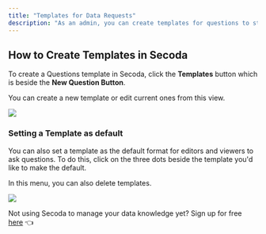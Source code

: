 ```yaml
---
title: "Templates for Data Requests"
description: "As an admin, you can create templates for questions to streamline your team's requests. If you're asking a question, you can utilize these templates instead of a blank question request."
---
```


## How to Create Templates in Secoda

To create a Questions template in Secoda, click the **Templates** button which is beside the **New Question Button**. 

You can create a new template or edit current ones from this view. 

![](https://3544070331-files.gitbook.io/~/files/v0/b/gitbook-x-prod.appspot.com/o/spaces%2FqxbfBjqa19PllrcxgKxO%2Fuploads%2Fp2dvdpOZnjBKr48DOVq8%2FGroup%20594.png?alt=media&token=01b62e1f-707e-4422-906c-de5252afdf90)

### Setting a Template as default

You can also set a template as the default format for editors and viewers to ask questions. To do this, click on the three dots beside the template you'd like to make the default. 

In this menu, you can also delete templates. 

![](https://3544070331-files.gitbook.io/~/files/v0/b/gitbook-x-prod.appspot.com/o/spaces%2FqxbfBjqa19PllrcxgKxO%2Fuploads%2FJ43kvL1opfqBKOHWBock%2FGroup%20598.png?alt=media&token=d7608a99-3417-4946-98da-71209faa6462)

Not using Secoda to manage your data knowledge yet? Sign up for free [here](https://app.secoda.co) 👈